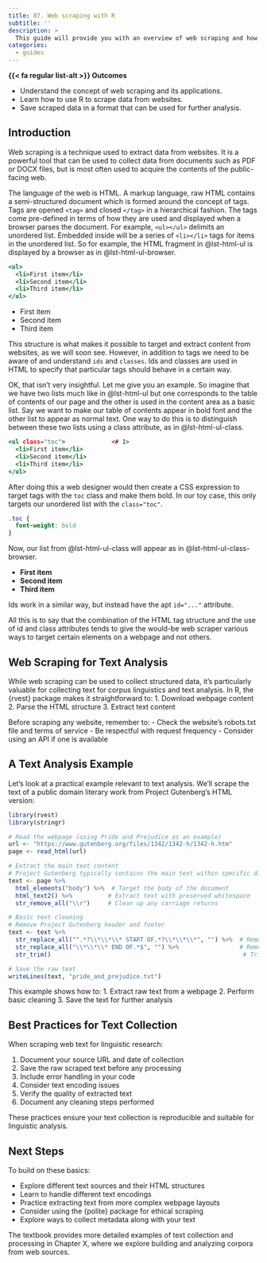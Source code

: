 ```yaml
---
title: 07. Web scraping with R
subtitle: ''
description: >
  This guide will provide you with an overview of web scraping and how you can use R to scrape data from the web using packages such as {rvest}. Web scraping is a technique used to extract data from websites. It is a powerful tool that can be used to collect data for research, analysis, and visualization. In this guide, you will learn how to use R to scrape data from websites and save it in a format that can be used for further analysis.
categories:
  - guides
---
```


<!--
Goal: The goal of the guide is to provide readers of the textbook "An Introduction to Quantitative Text Analysis for Linguistics: Reproducible Research Using R" an overview of web scraping as an approach to gathering (language) data from the web for use in linguistic research. The guide needs to be accessible to readers who are new to web scraping and R. The guide should provide a basic introduction to web scraping, explain HTML (the language of the web) enough to understand how packages like {rvest} can use the Document Object Structure to target and extract information. Finally, the guide should provide a simple example of how to scrape data from a website using R that is relevant to the field of linguistics.
-->

::: {.callout}
**{{< fa regular list-alt >}} Outcomes**

- Understand the concept of web scraping and its applications.
- Learn how to use R to scrape data from websites.
- Save scraped data in a format that can be used for further analysis.
:::

## Introduction

Web scraping is a technique used to extract data from websites. It is a powerful tool that can be used to collect data from documents such as PDF or DOCX files, but is most often used to acquire the contents of the public-facing web.

The language of the web is HTML. A markup language, raw HTML contains a semi-structured document which is formed around the concept of tags. Tags are opened `<tag>` and closed `</tag>` in a hierarchical fashion. The tags come pre-defined in terms of how they are used and displayed when a browser parses the document. For example, `<ul></ul>` delimits an unordered list. Embedded inside will be a series of `<li></li>` tags for items in the unordered list. So for example, the HTML fragment in @lst-html-ul is displayed by a browser as in @lst-html-ul-browser.

:::{#lst-html-ul}
```.html
<ul>
  <li>First item</li>
  <li>Second item</li>
  <li>Third item</li>
</ul>
```
:::


:::{#lst-html-ul-browser}
```{=html}
<ul>
  <li>First item</li>
  <li>Second item</li>
  <li>Third item</li>
</ul>
```
:::

This structure is what makes it possible to target and extract content from websites, as we will soon see. However, in addition to tags we need to be aware of and understand `ids` and `classes`. Ids and classes are used in HTML to specify that particular tags should behave in a certain way.

OK, that isn't very insightful. Let me give you an example. So imagine that we have two lists much like in @lst-html-ul but one corresponds to the table of contents of our page and the other is used in the content area as a basic list. Say we want to make our table of contents appear in bold font and the other list to appear as normal text. One way to do this is to distinguish between these two lists using a class attribute, as in @lst-html-ul-class.

:::{#lst-html-ul-class}
```.html
<ul class="toc">             <# 1>
  <li>First item</li>
  <li>Second item</li>
  <li>Third item</li>
</ul>
```
:::

After doing this a web designer would then create a CSS expression to target tags with the `toc` class and make them bold. In our toy case, this only targets our unordered list with the `class="toc"`.

:::{#lst-css-class-toc}
```.css
.toc {
  font-weight: bold
}
```
:::

Now, our list from @lst-html-ul-class will appear as in @lst-html-ul-class-browser.

:::{#lst-html-ul-class-browser}
```{=html}
<style>
  .toc {
    font-weight: bold
  }
</style>

<ul class="toc">
  <li>First item</li>
  <li>Second item</li>
  <li>Third item</li>
</ul>
```
:::

Ids work in a similar way, but instead have the apt `id="..."` attribute.

All this is to say that the combination of the HTML tag structure and the use of id and class attributes tends to give the would-be web scraper various ways to target certain elements on a webpage and not others.

## Web Scraping for Text Analysis

While web scraping can be used to collect structured data, it's particularly valuable for collecting text for corpus linguistics and text analysis. In R, the {rvest} package makes it straightforward to:
1. Download webpage content
2. Parse the HTML structure
3. Extract text content

Before scraping any website, remember to:
- Check the website's robots.txt file and terms of service
- Be respectful with request frequency
- Consider using an API if one is available

## A Text Analysis Example

Let's look at a practical example relevant to text analysis. We'll scrape the text of a public domain literary work from Project Gutenberg's HTML version:

```r
library(rvest)
library(stringr)

# Read the webpage (using Pride and Prejudice as an example)
url <- "https://www.gutenberg.org/files/1342/1342-h/1342-h.htm"
page <- read_html(url)

# Extract the main text content
# Project Gutenberg typically contains the main text within specific div tags
text <- page %>%
  html_elements("body") %>%  # Target the body of the document
  html_text2() %>%          # Extract text with preserved whitespace
  str_remove_all("\\r")     # Clean up any carriage returns

# Basic text cleaning
# Remove Project Gutenberg header and footer
text <- text %>%
  str_replace_all("^.*?\\*\\*\\* START OF.*?\\*\\*\\*", "") %>%  # Remove header
  str_replace_all("\\*\\*\\* END OF.*$", "") %>%                 # Remove footer
  str_trim()                                                      # Trim whitespace

# Save the raw text
writeLines(text, "pride_and_prejudice.txt")
```

This example shows how to:
1. Extract raw text from a webpage
2. Perform basic cleaning
3. Save the text for further analysis

## Best Practices for Text Collection

When scraping web text for linguistic research:

1. Document your source URL and date of collection
2. Save the raw scraped text before any processing
3. Include error handling in your code
4. Consider text encoding issues
5. Verify the quality of extracted text
6. Document any cleaning steps performed

These practices ensure your text collection is reproducible and suitable for linguistic analysis.

## Next Steps

To build on these basics:

- Explore different text sources and their HTML structures
- Learn to handle different text encodings
- Practice extracting text from more complex webpage layouts
- Consider using the {polite} package for ethical scraping
- Explore ways to collect metadata along with your text

The textbook provides more detailed examples of text collection and processing in Chapter X, where we explore building and analyzing corpora from web sources.


